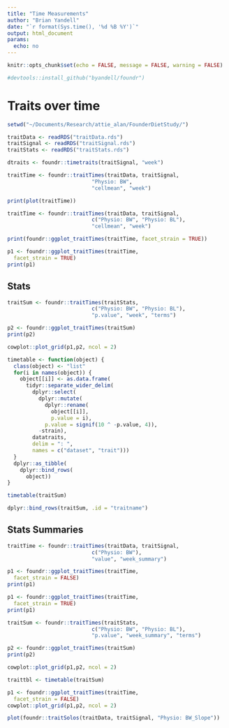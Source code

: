 ```yaml
---
title: "Time Measurements"
author: "Brian Yandell"
date: "`r format(Sys.time(), '%d %B %Y')`"
output: html_document
params:
  echo: no
---
```


```r
knitr::opts_chunk$set(echo = FALSE, message = FALSE, warning = FALSE)
```

```r
#devtools::install_github("byandell/foundr")
```

# Traits over time

```r
setwd("~/Documents/Research/attie_alan/FounderDietStudy/")
```

```r
traitData <- readRDS("traitData.rds")
traitSignal <- readRDS("traitSignal.rds")
traitStats <- readRDS("traitStats.rds")
```

```r
dtraits <- foundr::timetraits(traitSignal, "week")
```

```r
traitTime <- foundr::traitTimes(traitData, traitSignal,
                           "Physio: BW",
                           "cellmean", "week")
```

```r
print(plot(traitTime))
```

```r
traitTime <- foundr::traitTimes(traitData, traitSignal,
                           c("Physio: BW", "Physio: BL"),
                           "cellmean", "week")
```

```r
print(foundr::ggplot_traitTimes(traitTime, facet_strain = TRUE))
```

```r
p1 <- foundr::ggplot_traitTimes(traitTime,
  facet_strain = TRUE)
print(p1)
```

## Stats

```r
traitSum <- foundr::traitTimes(traitStats,
                           c("Physio: BW", "Physio: BL"),
                           "p.value", "week", "terms")
```

```r
p2 <- foundr::ggplot_traitTimes(traitSum)
print(p2)
```

```r
cowplot::plot_grid(p1,p2, ncol = 2)
```

```r
timetable <- function(object) {
  class(object) <- "list"
  for(i in names(object)) {
    object[[i]] <- as.data.frame(
      tidyr::separate_wider_delim(
        dplyr::select(
          dplyr::mutate(
            dplyr::rename(
              object[[i]], 
              p.value = i),
            p.value = signif(10 ^ -p.value, 4)),
          -strain),
        datatraits,
        delim = ": ",
        names = c("dataset", "trait")))
  }
  dplyr::as_tibble(
    dplyr::bind_rows(
      object))
}
```

```r
timetable(traitSum)
```

```r
dplyr::bind_rows(traitSum, .id = "traitname")
```

## Stats Summaries

```r
traitTime <- foundr::traitTimes(traitData, traitSignal,
                           c("Physio: BW"),
                           "value", "week_summary")
```

```r
p1 <- foundr::ggplot_traitTimes(traitTime,
  facet_strain = FALSE)
print(p1)
```

```r
p1 <- foundr::ggplot_traitTimes(traitTime,
  facet_strain = TRUE)
print(p1)
```


```r
traitSum <- foundr::traitTimes(traitStats,
                           c("Physio: BW", "Physio: BL"),
                           "p.value", "week_summary", "terms")
```

```r
p2 <- foundr::ggplot_traitTimes(traitSum)
print(p2)
```


```r
cowplot::plot_grid(p1,p2, ncol = 2)
```

```r
traittbl <- timetable(traitSum)
```

```r
p1 <- foundr::ggplot_traitTimes(traitTime,
  facet_strain = FALSE)
cowplot::plot_grid(p1,p2, ncol = 2)
```

```r
plot(foundr::traitSolos(traitData, traitSignal, "Physio: BW_Slope"))
```


